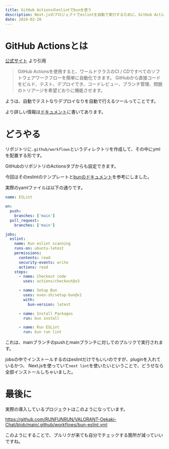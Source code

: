 ```yaml
---
title: GitHub Actionsのeslintでbunを使う
description: Next.jsのプロジェクトでeslintを自動で実行するために、GitHub Actionsでeslintをbunで動かす。
date: 2024-02-20
---
```


# GitHub Actionsとは

[公式サイト](https://github.co.jp/features/actions) より引用

> GitHub Actionsを使用すると、ワールドクラスのCI / CDですべてのソフトウェアワークフローを簡単に自動化できます。 GitHubから直接コードをビルド、テスト、デプロイでき、コードレビュー、ブランチ管理、問題のトリアージを希望どおりに機能させます。

ようは、自動でテストなりデプロイなりを自動で行えるツールってことです。

より詳しい情報は[ドキュメント](https://docs.github.com/ja/actions)に書いてあります。

# どうやる

リポジトリに`.github/workflows`というディレクトリを作成して、その中にymlを配置する形です。

GitHubのリポジトリのActionsタブからも設定できます。

今回はそのeslintのテンプレートと[bunのドキュメント](https://bun.sh/guides/runtime/cicd)を参考にしました。

実際のyamlファイルは以下の通りです。

```yaml
name: ESLint

on:
  push:
    branches: ['main']
  pull_request:
    branches: ['main']

jobs:
  eslint:
    name: Run eslint scanning
    runs-on: ubuntu-latest
    permissions:
      contents: read
      security-events: write
      actions: read
    steps:
      - name: Checkout code
        uses: actions/checkout@v3

      - name: Setup Bun
        uses: oven-sh/setup-bun@v1
        with:
          bun-version: latest

      - name: Install Packages
        run: bun install

      - name: Run ESLint
        run: bun run lint
```

これは、mainブランチのpushとmainブランチに対してのプルリクで実行されます。

jobsの中でインストールするのはeslintだけでもいいのですが、pluginを入れているかつ、
Next.jsを使っていて`next lint`を使いたいということで、どうせなら全部インストールしちゃいました。

# 最後に

実際の導入しているプロジェクトはこのようになっています。

https://github.com/RUNFUNRUN/VALORANT-Oekaki-Chat/blob/main/.github/workflows/bun-eslint.yml

このようにすることで、プルリクが来ても自分でチェックする箇所が減っていいですね。
